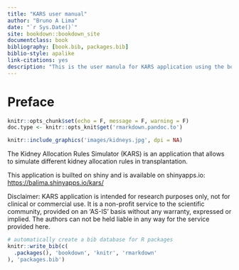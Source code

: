 ```yaml
--- 
title: "KARS user manual"
author: "Bruno A Lima"
date: "`r Sys.Date()`"
site: bookdown::bookdown_site
documentclass: book
bibliography: [book.bib, packages.bib]
biblio-style: apalike
link-citations: yes
description: "This is the user manula for KARS application using the bookdown package to write a book. The output format for this book is bookdown::gitbook."
---
```


# Preface {-}

```r
knitr::opts_chunk$set(echo = F, message = F, warning = F)
doc.type <- knitr::opts_knit$get('rmarkdown.pandoc.to')

knitr::include_graphics('images/kidneys.jpg', dpi = NA)
```

The Kidney Allocation Rules Simulator (KARS) is an application that allows to simulate different kidney allocation rules in transplantation.

This application is builted on shiny and is available on shinyapps.io: <https://balima.shinyapps.io/kars/>


Disclaimer:
KARS application is intended for research purposes only, not for clinical or commercial use. It is a non-profit service to the scientific community, provided on an 'AS-IS' basis without any warranty, expressed or implied. The authors can not be held liable in any way for the service provided here.

```r
# automatically create a bib database for R packages
knitr::write_bib(c(
  .packages(), 'bookdown', 'knitr', 'rmarkdown'
), 'packages.bib')
```
